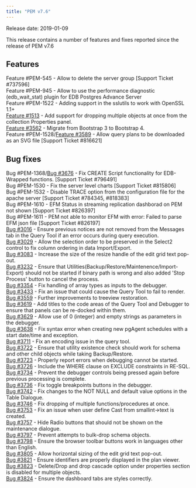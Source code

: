 ```yaml
---
title: "PEM v7.6"
---
```


Release date: 2019-01-09

This release contains a number of features and fixes reported since the release of PEM v7.6

## Features

Feature #PEM-545 - Allow to delete the server group \[Support Ticket #737596]  
Feature #PEM-945 - Allow to use the performance diagnostic (edb_wait_stat) plugin for EDB Postgres Advance Server  
Feature #PEM-1522 - Adding support in the sslutils to work with OpenSSL 1.1+  
[Feature #1513](https://redmine.postgresql.org/issues/1513) - Add support for dropping multiple objects at once from the collection Properties panel.  
[Feature #3562](https://redmine.postgresql.org/issues/3562) - Migrate from Bootstrap 3 to Bootstrap 4.  
Feature #PEM-1528/[Feature #3589](https://redmine.postgresql.org/issues/3589) - Allow query plans to be downloaded as an SVG file \[Support Ticket #816621]

## Bug fixes

Bug #PEM-1368/[Bug #3676](https://redmine.postgresql.org/issues/3676) - Fix CREATE Script functionality for EDB-Wrapped functions. \[Support Ticket #796491]  
Bug #PEM-1530 - Fix the server level charts \[Support Ticket #815806]  
Bug #PEM-1532 - Disable TRACE option from the configuration file for the apache server \[Support Ticket #784345, #818383]  
Bug #PEM-1610 - EFM Status in streaming replication dashborad on PEM not shown \[Support Ticket #826397]  
Bug #PEM-1611 - PEM not able to monitor EFM with error: Failed to parse EFM json file \[Support Ticket #826197]  
[Bug #3016](https://redmine.postgresql.org/issues/3016) - Ensure previous notices are not removed from the Messages tab in the Query Tool if an error occurs during query execution.  
[Bug #3029](https://redmine.postgresql.org/issues/3029) - Allow the selection order to be preserved in the Select2 control to fix column ordering in data Import/Export.  
[Bug #3083](https://redmine.postgresql.org/issues/3083) - Increase the size of the resize handle of the edit grid text pop-out.  
[Bug #3232](https://redmine.postgresql.org/issues/3232) - Ensure that Utilities(Backup/Restore/Maintenence/Import-Export) should not be started if binary path is wrong and also added 'Stop Process' button to cancel the process.  
[Bug #3354](https://redmine.postgresql.org/issues/3354) - Fix handling of array types as inputs to the debugger.  
[Bug #3433](https://redmine.postgresql.org/issues/3433) - Fix an issue that could cause the Query Tool to fail to render.  
[Bug #3559](https://redmine.postgresql.org/issues/3559) - Further improvements to treeview restoration.  
[Bug #3619](https://redmine.postgresql.org/issues/3619) - Add titles to the code areas of the Query Tool and Debugger to ensure that panels can be re-docked within them.  
[Bug #3629](https://redmine.postgresql.org/issues/3629) - Allow use of 0 (integer) and empty strings as parameters in the debugger.  
[Bug #3638](https://redmine.postgresql.org/issues/3638) - Fix syntax error when creating new pgAgent schedules with a start date/time and exception.  
[Bug #3711](https://redmine.postgresql.org/issues/3711) - Fix an encoding issue in the query tool.  
[Bug #3722](https://redmine.postgresql.org/issues/3722) - Ensure that utility existence check should work for schema and other child objects while taking Backup/Restore.  
[Bug #3723](https://redmine.postgresql.org/issues/3723) - Properly report errors when debugging cannot be started.  
[Bug #3726](https://redmine.postgresql.org/issues/3726) - Include the WHERE clause on EXCLUDE constraints in RE-SQL.  
[Bug #3734](https://redmine.postgresql.org/issues/3734) - Prevent the debugger controls being pressed again before previous processing is complete.  
[Bug #3736](https://redmine.postgresql.org/issues/3736) - Fix toggle breakpoints buttons in the debugger.  
[Bug #3742](https://redmine.postgresql.org/issues/3742) - Fix changes to the NOT NULL and default value options in the Table Dialogue.  
[Bug #3746](https://redmine.postgresql.org/issues/3746) - Fix dropping of multiple functions/procedures at once.  
[Bug #3753](https://redmine.postgresql.org/issues/3753) - Fix an issue when user define Cast from smallint->text is created.  
[Bug #3757](https://redmine.postgresql.org/issues/3757) - Hide Radio buttons that should not be shown on the maintenance dialogue.  
[Bug #3797](https://redmine.postgresql.org/issues/3797) - Prevent attempts to bulk-drop schema objects.  
[Bug #3798](https://redmine.postgresql.org/issues/3798) - Ensure the browser toolbar buttons work in languages other than English.  
[Bug #3805](https://redmine.postgresql.org/issues/3805) - Allow horizontal sizing of the edit grid text pop-out.  
[Bug #3821](https://redmine.postgresql.org/issues/3821) - Ensure identifiers are properly displayed in the plan viewer.  
[Bug #3823](https://redmine.postgresql.org/issues/3823) - Delete/Drop and drop cascade option under properties section is disabled for multiple objects.  
[Bug #3824](https://redmine.postgresql.org/issues/3824) - Ensure the dashboard tabs are styles correctly.
